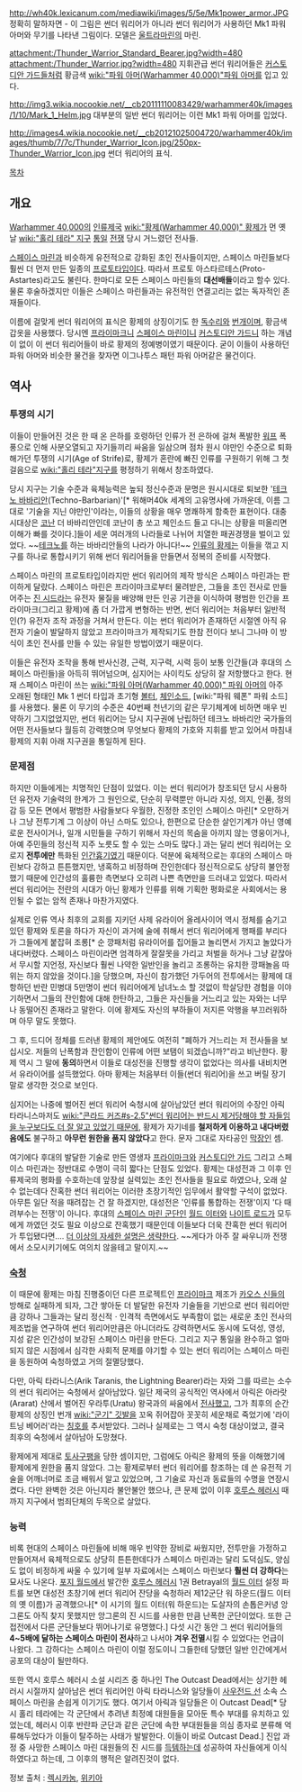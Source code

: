 {{{+1 '''Thunder Warriors'''}}}

http://wh40k.lexicanum.com/mediawiki/images/5/5e/Mk1power_armor.JPG
정확히 말하자면 - 이 그림은 썬더 워리어가 아니라 썬더 워리어가 사용하던 Mk1 파워 아머와 무기를 나타낸 그림이다. 모델은 [[울트라마린]]의 마린.

attachment:/Thunder_Warrior_Standard_Bearer.jpg?width=480
attachment:/Thunder_Warrior.jpg?width=480
﻿지휘관급 썬더 워리어들은 [[커스토디안 가드]]들처럼 황금색 [[wiki:"파워 아머(Warhammer 40,000)"파워 아머]]를 입고 있다.

http://img3.wikia.nocookie.net/__cb20111110083429/warhammer40k/images/1/10/Mark_1_Helm.jpg
대부분의 일반 썬더 워리어는 이런 Mk1 파워 아머를 입었다.

http://images4.wikia.nocookie.net/__cb20121025004720/warhammer40k/images/thumb/7/7c/Thunder_Warrior_Icon.jpg/250px-Thunder_Warrior_Icon.jpg
썬더 워리어의 표식.

[[목차]]
== 개요 ==
[[Warhammer 40,000]]의 [[인류제국]] [[wiki:"황제(Warhammer 40,000)" 황제]]가 먼 옛날 [[wiki:"홀리 테라" 지구]] [[통일]] [[전쟁]] 당시 거느렸던 전사들.

[[스페이스 마린]]과 비슷하게 유전적으로 강화된 초인 전사들이지만, 스페이스 마린들보다 훨씬 더 먼저 만든 일종의 [[프로토타입]]이다. 따라서 프로토 아스타르테스(Proto-Astartes)라고도 불린다. 한마디로 모든 스페이스 마린들의 '''대선배들'''이라고 할수 있다. 물론 후술하겠지만 이들은 스페이스 마린들과는 유전적인 연결고리는 없는 독자적인 존재들이다.

이름에 걸맞게 썬더 워리어의 표식은 황제의 상징이기도 한 [[독수리]]와 [[번개]]이며, 황금색 갑옷을 사용했다. 당시엔 [[프라이마크]]니 [[스페이스 마린]]이니 [[커스토디안 가드]]니 하는 개념이 없이 이 썬더 워리어들이 바로 황제의 정예병이였기 때문이다. 굳이 이들이 사용하던 파워 아머와 비슷한 물건을 찾자면 이그나투스 패턴 파워 아머같은 물건이다.

== 역사 ==
=== 투쟁의 시기 ===
이들이 만들어진 것은 한 때 온 은하를 호령하던 인류가 전 은하에 걸쳐 폭발한 [[워프]] 폭풍으로 인해 사분오열되고 자기들끼리 싸움을 일삼으며 점차 원시 야만인 수준으로 퇴화해가던 투쟁의 시기(Age of Strife)로, 황제가 혼란에 빠진 인류를 구원하기 위해 그 첫걸음으로 [[wiki:"홀리 테라"지구]]를 평정하기 위해서 창조하였다. 

당시 지구는 기술 수준과 육체능력은 높되 정신수준과 문명은 원시시대로 퇴보한 '[[테크노 바바리안]](Techno-Barbarian)'[* 워해머40k 세계의 고유명사에 가까운데, 이름 그대로 '기술을 지닌 야만인'이라는, 이들의 상황을 매우 명쾌하게 함축한 표현이다. 대충 시대상은 [[코난]] 더 바바리안인데 코난이 총 쏘고 체인소드 들고 다니는 상황을 떠올리면 이해가 빠를 것이다.]들이 세운 여러개의 나라들로 나뉘어 치열한 패권경쟁을 벌이고 있었다. ~~[[테크노]]를 하는 바바리안들의 나라가 아니다!~~ [[인류의 황제]]는 이들을 꺾고 지구를 하나로 통합시키기 위해 썬더 워리어들을 만들면서 정복의 준비를 시작했다.

스페이스 마린의 프로토타입이라지만 썬더 워리어의 제작 방식은 스페이스 마린과는 판이하게 달랐다. 스페이스 마린은 프라이마크로부터 물려받은, 그들을 초인 전사로 만들어주는 [[진 시드]]라는 유전자 물질을 배양해 만든 인공 기관을 이식하여 평범한 인간을 프라이마크(그리고 황제)에 좀 더 가깝게 변형하는 반면, 썬더 워리어는 처음부터 일반적인(?) 유전자 조작 과정을 거쳐서 만든다. 이는 썬더 워리어가 존재하던 시절엔 아직 유전자 기술이 발달하지 않았고 프라이마크가 제작되기도 한참 전이다 보니 그나마 이 방식이 초인 전사를 만들 수 있는 유일한 방법이였기 때문이다.

이들은 유전자 조작을 통해 반사신경, 근력, 지구력, 시력 등이 보통 인간들(과 후대의 스페이스 마린들)을 아득히 뛰어넘으며, 심지어는 사이킥도 상당히 잘 저항했다고 한다. 현재 스페이스 마린이 쓰는 [[wiki:"파워 아머(Warhammer 40,000)" 파워 아머]]의 아주 오래된 형태인 Mk 1 썬더 타입과 초기형 [[볼터]], [[체인소드]], [wiki:"파워 웨폰" 파워 소드]를 사용했다. 물론 이 무기의 수준은 40번째 천년기의 같은 무기체계에 비하면 매우 빈약하기 그지없었지만, 썬더 워리어는 당시 지구권에 난립하던 테크노 바바리안 국가들의 어떤 전사들보다 월등히 강력했으며 무엇보다 황제의 가호와 지휘를 받고 있어서 마침내 황제의 지휘 아래 지구권을 통일하게 된다.

=== 문제점 ===
하지만 이들에게는 치명적인 단점이 있었다. 이는 썬더 워리어가 창조되던 당시 사용하던 유전자 기술력의 한계가 그 원인으로, 단순히 무력뿐만 아니라 지성, 의지, 인품, 정의감 등 모든 면에서 평범한 사람들보다 우월한, 진정한 초인인 스페이스 마린[* 오만하거나 그냥 전투기계 그 이상이 아닌 스마도 있으나, 한편으로 단순한 살인기계가 아닌 영예로운 전사이거나, 일개 시민들을 구하기 위해서 자신의 목숨을 아끼지 않는 영웅이거나, 아예 주민들의 정신적 지주 노릇도 할 수 있는 스마도 많다.] 과는 달리 썬더 워리어는 오로지 '''전투에만''' 특화된 [[인간흉기]]였기 때문이다. 덕분에 육체적으로는 후대의 스페이스 마린보다 강하고 튼튼했지만, 냉혹하고 비정하며 잔인한데다 정신적으로도 상당히 불안정했기 때문에 인간성의 훌륭한 측면보다 오히려 나쁜 측면만을 드러내고 있었다. 따라서 썬더 워리어는 전란의 시대가 아닌 황제가 인류를 위해 기획한 평화로운 사회에서는 용인될 수 없는 암적 존재나 마찬가지였다.

실제로 인류 역사 최후의 교회를 지키던 사제 유라이어 올레사이어 역시 정체를 숨기고 있던 황제와 토론을 하다가 자신이 과거에 술에 취해서 썬더 워리어에게 행패를 부리다가 그들에게 붙잡혀 조롱[* 순 깡패처럼 유라이어를 집어들고 놀리면서 가지고 놀았다가 내다버렸다. 스페이스 마린이라면 엄격하게 잘잘못을 가리고 처벌을 하거나 그냥 같잖아서 무시할 지언정, 자신보다 훨씬 나약한 일반인을 놀리고 조롱하는 유치한 깡패놀음 따위는 하지 않았을 것이다.]을 당했으며, 자신이 참가했던 가두어의 전투에서는 황제에 대항하던 반란 민병대 5만명이 썬더 워리어에게 남녀노소 할 것없이 학살당한 경험을 이야기하면서 그들의 잔인함에 대해 한탄하고, 그들은 자신들을 거느리고 있는 자와는 너무나 동떨어진 존재라고 말한다. 이에 황제도 자신의 부하들이 저지른 악행을 부끄러워하며 아무 말도 못했다.

그 후, 드디어 정체를 드러낸 황제의 제안에도 여전히 "폐하가 거느리는 저 전사들을 보십시오. 저들의 난폭함과 잔인함이 인류에 어떤 보탬이 되겠습니까?"라고 비난한다. 황제 역시 그 말에 '''동의'''하면서 이들로 대성전을 진행할 생각이 없었다는 의사를 내비치면서 유라이어를 설득했었다. 아마 황제는 처음부터 이들(썬더 워리어)을 쓰고 버릴 장기말로 생각한 것으로 보인다.

심지어는 나중에 벌어진 썬더 워리어 숙청시에 살아남았던 썬더 워리어의 수장인 아릭 타라니스마저도 [[wiki:"콘라드 커즈#s-2.5"썬더 워리어는 반드시 제거당해야 할 자들임을 누구보다도 더 잘 알고 있었기 때문에]], 황제가 자기네를 '''철저하게 이용하고 내다버렸음에도''' 불구하고 '''아무런 원한을 품지 않았다'''고 한다. 문자 그대로 자타공인 [[막장]]인 셈.

여기에다 후대의 발달한 기술로 만든 영생자 [[프라이마크]]와 [[커스토디안 가드]] 그리고 스페이스 마린과는 정반대로 수명이 극히 짧다는 단점도 있었다. 황제는 대성전과 그 이후 인류제국의 평화를 수호하는데 앞장설 실력있는 초인 전사들을 필요로 하였으나, 오래 살 수 없는데다 잔혹한 썬더 워리어는 이러한 초장기적인 임무에서 활약할 구석이 없었다. 아무튼 일단 적을 때려잡는 건 잘 하겠지만, 대성전은 '인류를 통합하는 전쟁'이지 '다 때려부수는 전쟁'이 아니다. 후대의 [[스페이스 마린 군단]]인 [[월드 이터]]와 [[나이트 로드]]가 모두에게 까였던 것도 필요 이상으로 잔혹했기 때문인데 이들보다 더욱 잔혹한 썬더 워리어가 투입됐다면…. [[더 이상의 자세한 설명은 생략한다]]. ~~게다가 아주 잘 싸우니까 전쟁에서 소모시키기에도 여의치 않을테고 말이지.~~
=== [[숙청]] === 
이 때문에 황제는 마침 진행중이던 다른 프로젝트인 [[프라이마크]] 제조가 [[카오스 신]]들의 방해로 실패하게 되자, 그간 쌓아둔 더 발달한 유전자 기술들을 기반으로 썬더 워리어만큼 강하나 그들과는 달리 정신적ㆍ인격적 측면에서도 부족함이 없는 새로운 초인 전사의 제조법을 연구하여 썬더 워리어만큼은 아니더라도 강력하면서도 동시에 도덕성, 영성, 지성 같은 인간성이 보강된 스페이스 마린을 만든다. 그리고 지구 통일을 완수하고 얼마 되지 않은 시점에서 심각한 사회적 문제를 야기할 수 있는 썬더 워리어는 스페이스 마린을 동원하여 숙청하였고 거의 절멸당했다.

다만, 아릭 타라니스(Arik Taranis, the Lightning Bearer)라는 자와 그를 따르는 소수의 썬더 워리어는 숙청에서 살아남았다. 일단 제국의 공식적인 역사에서 아릭은 아라랏(Ararat) 산에서 벌어진 우라투(Uratu) 왕국과의 싸움에서 [[전사]]했고, 그가 최후의 순간 황제의 상징인 번개 [[wiki:"군기" 깃발]]을 꼬옥 쥐어잡아 꼿꼿히 세운채로 죽었기에 '라이트닝 베어러'라는 [[칭호]]를 추서받았다. 그러나 실제로는 그 역시 숙청 대상이었고, 결국 최후의 숙청에서 살아남아 도망쳤다.

황제에게 제대로 [[토사구팽]]을 당한 셈이지만, 그럼에도 아릭은 황제의 뜻을 이해했기에 황제에게 원한을 품지 않았다. 그는 황제로부터 썬더 워리어를 창조하는 데 쓴 유전적 기술을 어깨너머로 조금 배워서 알고 있었으며, 그 기술로 자신과 동료들의 수명을 연장시켰다. 다만 완벽한 것은 아닌지라 불안불안 했으나, 큰 문제 없이 이후 [[호루스 헤러시]] 때까지 지구에서 범죄단체의 두목으로 살았다.

=== 능력 ===
비록 현대의 스페이스 마린들에 비해 매우 빈약한 장비로 싸웠지만, 전투만을 가정하고 만들어져서 육체적으로도 상당히 튼튼한데다가 스페이스 마린과는 달리 도덕심도, 양심도 없이 비정하게 싸울 수 있기에 일부 자료에서는 스페이스 마린보다 '''훨씬 더 강하다'''는 묘사도 나온다. [[포지 월드]]에서 발간한 [[호루스 헤러시]] 1권 Betrayal의 [[월드 이터]] 설정 파트를 보면 대성전 초창기에 썬더 워리어 잔당을 숙청하러 제12군단 워 하운드(월드 이터의 옛 이름)가 공격했으나[* 이 시기의 월드 이터(워 하운드)는 도살자의 손톱은커녕 앙그론도 아직 찾지 못했지만 앙그론의 진 시드를 사용한 만큼 난폭한 군단이었다. 또한 근접전에서 다른 군단들보다 뛰어나기로 유명했다.] 다섯 시간 동안 그 썬더 워리어들의 '''4~5배에 달하는 스페이스 마린이 전사'''하고 나서야 '''겨우 전멸'''시킬 수 있었다는 언급이 나왔다. 그 강하다는 스페이스 마린이 이럴 정도이니 그들한테 당했던 일반 인간에게서 공포의 대상이 될만하다.

또한 역시 호루스 헤러시 소설 시리즈 중 하나인 The Outcast Dead에서는 상기한 헤러시 시절까지 살아남은 썬더 워리어인 아릭 타라니스와 일당들이 [[사우전드 선]] 소속 스페이스 마린을 손쉽게 이기기도 했다. 여기서 아릭과 일당들은 이 Outcast Dead[* 당시 홀리 테라에는 각 군단에서 추려낸 최정예 대원들을 모아둔 특수 부대를 유치하고 있었는데, 헤러시 이후 반란파 군단과 같은 군단에 속한 부대원들을 의심 종자로 분류해 억류해두었다가 이들이 탈주하는 사태가 발발한다. 이들이 바로 Outcast Dead.] 진압 과정 중 사망한 스페이스 마린 대원들의 진 시드를 [[득템]]하는데 성공하여 자신들에게 이식하였다고 하는데, 그 이후의 행적은 알려진것이 없다.

정보 출처 : [http://wh40k.lexicanum.com/wiki/Thunder_Warriors 렉시카눔], [http://warhammer40k.wikia.com/wiki/Thunder_Warriors 위키아]
